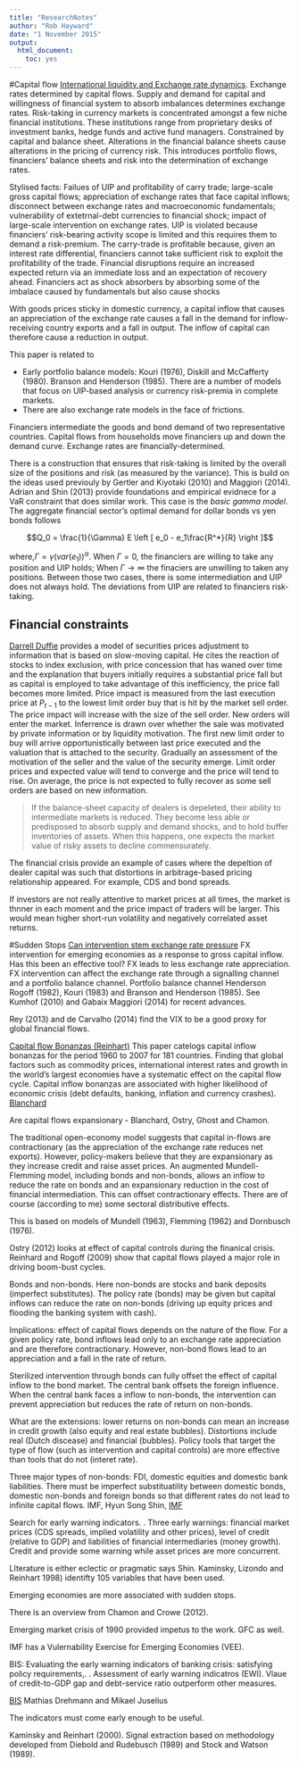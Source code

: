```yaml
---
title: "ResearchNotes"
author: "Rob Hayward"
date: "1 November 2015"
output: 
  html_document: 
    toc: yes
---
```


#Capital flow
[International liquidity and Exchange rate dynamics](http://www.citeulike.org/user/RobHayward/article/13828642). Exchange rates determined by capital flows. Supply and demand for capital and willingness of financial system to absorb imbalances determines exchange rates.  Risk-taking in currency markets is concentrated amongst a few niche financial institutions. These institutions range from proprietary desks of investment banks, hedge funds and active fund managers. Constrained by capital and balance sheet. Alterations in the financial balance sheets cause alterations in the pricing of currency risk. This introduces portfolio flows, financiers' balance sheets and risk into the determination of exchange rates. 

Stylised facts:  Failues of UIP and profitability of carry trade; large-scale gross capital flows; appreciation of exchange rates that face capital inflows; disconnect between exchange rates and macroeconomic fundamentals; vulnerability of extetrnal-debt currencies to financial shock; impact of large-scale intervention on exchange rates. UIP is violated because financiers' risk-bearing activity scope is limited and this requires them to demand a risk-premium. The carry-trade is profitable because, given an interest rate differential, financiers cannot take sufficient risk to exploit the profitability of the trade. Financial disruptions require an increased expected return via an immediate loss and an expectation of recovery ahead. Financiers act as shock absorbers by absorbing some of the imbalace caused by fundamentals but also cause shocks 

With goods prices sticky in domestic currency, a capital inflow that causes an appreciation of the exchange rate causes a fall in the demand for inflow-receiving country exports and a fall in output. The inflow of capital can therefore cause a reduction in output. 

This paper is related to 

* Early portfolio balance models: Kouri (1976), Diskill and McCafferty (1980).  Branson and Henderson (1985). There are a number of models that focus on UIP-based analysis or currency risk-premia in complete markets. 
* There are also exchange rate models in the face of frictions. 

Financiers intermediate the goods and bond demand of two representative countries. Capital flows from households move financiers up and down the demand curve.  Exchange rates are financially-determined. 

There is a construction that ensures that risk-taking is limited by the overall size of the positions and risk (as measured by the variance). This is build on the ideas used previouly by Gertler and Kiyotaki (2010) and Maggiori (2014). Adrian and Shin (2013) provide foundations and empirical evidnece for a VaR constraint that does similar work. This case is the *basic gamma model*.   The aggregate financial sector's optimal demand for dollar bonds vs yen bonds follows

$$Q_0 = \frac{1}{\Gamma} E \left [ e_0 - e_1\frac{R^*}{R} \right ]$$

where,$\Gamma = \gamma(var(e_1))^{\alpha}$. When $\Gamma = 0$, the financiers are willing to take any position and UIP holds; When $\Gamma \rightarrow \infty$ the finaciers are unwilling to taken any positions. Between those two cases, there is some intermediation and UIP does not always hold. The deviations from UIP are related to financiers risk-taking. 

## Financial constraints
[Darrell Duffie](http://onlinelibrary.wiley.com/doi/10.1111/j.1540-6261.2010.01569.x/full) provides a model of securities prices adjustment to information that is based on slow-moving capital.  He cites the reaction of stocks to index exclusion, with price concession that has waned over time and the explanation that buyers initially requires a substantial price fall but as capital is employed to take advantage of this inefficiency, the price fall becomes more limited. Price impact is measured from the last execution price at $P_{t-1}$ to the lowest limit order buy that is hit by the market sell order. The price impact will increase with the size of the sell order. New orders will enter the market. Inferrence is drawn over whether the sale was motivated by private information or by liquidity motivation.  The first new limit order to buy will arrive opportunistically between last price executed and the valuation that is attached to the security. Gradually an assessment of the motivation of the seller and the value of the security emerge. Limit order prices and expected value will tend to converge and the price will tend to rise.  On average, the price is not expected to fully recover as some sell orders are based on new information. 

>If the balance-sheet capacity of dealers is depeleted, their ability to intermediate markets is reduced.  They become less able or  predisposed to absorb supply and demand shocks, and to hold buffer inventories of assets.  When this happens, one expects the market value of risky assets to decline commensurately.  

The financial crisis provide an example of cases where the depeltion of dealer capital was such that distortions in arbitrage-based pricing relationship appeared. For example, CDS and bond spreads. 

If investors are not really attentive to market prices at all times, the market is thnner in each moment and the price impact of traders will be larger. This would mean higher short-run volatility and negatively correlated asset returns. 

#Sudden Stops
[Can intervention stem exchange rate pressure](http://www.imf.org/external/pubs/cat/longres.aspx?sk=43090.0)
FX intervention for emerging economies as a response to gross capital inflow. Has this been an effective tool? FX leads to less exchange rate appreciation. FX intervention can affect the exchange rate through a signalling channel and a portfolio balance channel. Portfolio balance channel Henderson Rogoff (1982), Kouri (1983) and Branson and Henderson (1985).  See Kumhof (2010) and Gabaix Maggiori (2014) for recent advances. 

Rey (2013) and de Carvalho (2014) find the VIX to be a good proxy for global financial flows. 


[Capital flow Bonanzas (Reinhart)](http://econpapers.repec.org/paper/nbrnberwo/14321.htm)
This paper catelogs capital inflow bonanzas for the period 1960 to 2007 for 181 countries. Finding that global factors such as commodity prices, international interest rates and growth in the world's largest economies have a systematic effect on the capital flow cycle. Capital inflow bonanzas are associated with higher likelihood of economic crisis (debt defaults, banking, inflation and currency crashes). 
[Blanchard](http://www.citeulike.org/pdf//user/RobHayward/article/13818723}{CitULike)

Are capital flows expansionary - Blanchard, Ostry, Ghost and Chamon. 

The traditional open-economy model suggests that capital in-flows are contractionary (as the appreciation of the exchange rate reduces net exports).  However, policy-makers believe that they are expansionary as they increase credit and raise asset prices.  An augmented Mundell-Flemming model, including bonds and non-bonds, allows an inflow to reduce the rate on bonds and an expansionary reduction in the cost of financial intermediation.  This can offset contractionary effects.  There are of course (according to me) some sectoral distributive effects. 

This is based on models of Mundell (1963), Flemming (1962) and Dornbusch (1976). 

Ostry (2012) looks at effect of capital controls during the finanical crisis. Reinhard and Rogoff (2009) show that capital flows played a major role in driving boom-bust cycles. 

Bonds and non-bonds.  Here non-bonds are stocks and bank deposits (imperfect substitutes).  The policy rate (bonds) may be given but capital inflows can reduce the rate on non-bonds (driving up equity prices and flooding the banking system with cash).   

Implications:  effect of capital flows depends on the nature of the flow.  For a given policy rate, bond inflows lead only to an exchange rate appreciation and are therefore contractionary.  However, non-bond flows lead to an appreciation and a fall in the rate of return. 

Sterilized intervention through bonds can fully offset the effect of capital inflow to the bond market. The central bank offsets the foreign influence. When the central bank faces a inflow to non-bonds, the intervention can prevent appreciation but reduces the rate of return on non-bonds. 

What are the extensions:  lower returns on non-bonds can mean an increase in credit growth (also equity and real estate bubbles).  Distortions include real (Dutch discease) and financial (bubbles). Policy tools that target the type of flow (such as intervention and capital controls) are more effective than tools that do not (interet rate). 

Three major types of non-bonds:  FDI, domestic equities and domestic bank liabilities. There must be imperfect substituatility between domestic bonds, domestic non-bonds and foreign bonds so that different rates do not lead to infinite capital flows. 
IMF, Hyun Song Shin, 
     [IMF](https://www.imf.org/external/pubs/ft/wp/2013/wp13258.pdf)

Search for early warning indicators.  . Three early warnings:  financial market prices (CDS spreads, implied volatility and other prices), level of credit (relative to GDP) and liabilities of financial intermediaries (money growth).  Credit and provide some warning while asset prices are more concurrent.

LIterature is either eclectic or pragmatic says Shin. Kaminsky, Lizondo and Reinhart 1998) identifty 105 variables that have been used. 

Emerging economies are more associated with sudden stops. 

There is an overview from Chamon and Crowe (2012).  

Emerging market crisis of 1990 provided impetus to the work. GFC as well. 

 IMF has a Vulernability Exercise for Emerging Economies (VEE). 

BIS: Evaluating the early warning indicators of banking crisis: satisfying policy requirements,. . Assessment of early warning indicatros (EWI).  Vlaue of credit-to-GDP gap and debt-service ratio outperform other measures. 

[BIS](http://www.bis.org/publ/work421.pdf)
Mathias Drehmann and Mikael Juselius

The indicators must come early enough to be useful.

Kaminsky and Reinhart (2000). Signal extraction based on methodology developed from Diebold and Rudebusch (1989) and Stock and Watson (1989). 
